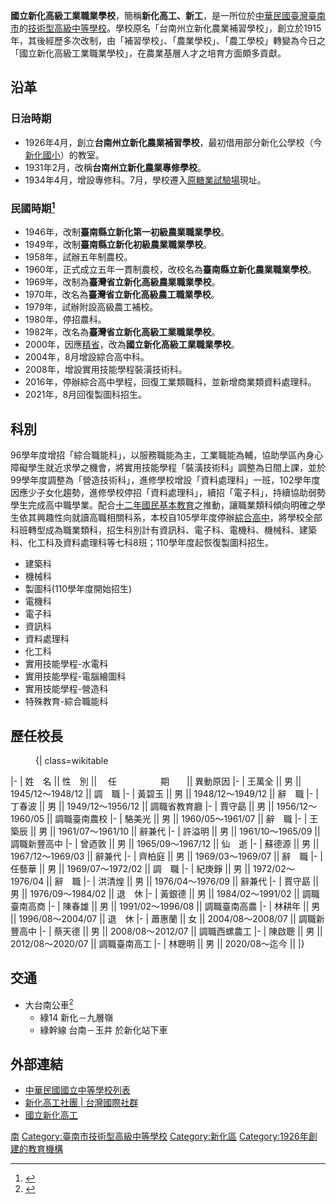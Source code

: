 {{Infobox School
| name = 國立新化高級工業職業學校
| nickname =
| type = [[技術型高級中等學校|技術型高級中等學校]]
| affiliation =
| established = 1926年 台南州立新化農業補習學校
| district = {{ROCTW}}[[臺南市|臺南市]][[新化區|新化區]]
| president =
| principal = 林聰明
| dean = 
| director = 秘書室：許世育<br />教務處：王南成<br /> 學務處：徐金強<br /> 總務處：陳志祥<br /> 輔導室：郭德川<br/> 實習處 : 吳炫德<br /> 圖書館：曾鏹毅 <br /> 主計室 : 劉鳳珠<br/> 人事室 : 楊依靜<br/> 
| staff = 134人
| faculty = 
| grades =
| gender = 
| students = 
| classes = 36班
| class =
| aera = 
| motto = 禮義廉恥
| mascot = 
| colors = 
| magazine = 
| sc =
| cs =
| athletics = 
| conference = 
| number = 06-5903994
| fax =06-5901045 
| website = https://www.hhvs.tn.edu.tw/
|address=712 臺南市新化區東榮里信義路54號
|coordinates={{Coord|23.037254|120.318693|display=inline,title}}|pushpin_map=Taiwan Tainan|other_name=National HsinHua Industrial Vocational High School}}

'''國立新化高級工業職業學校'''，簡稱'''新化高工、新工'''，是一所位於[[中華民國|中華民國]][[臺灣|臺灣]][[臺南市|臺南市]]的[[技術型高級中等學校|技術型高級中等學校]]。學校原名「台南州立新化農業補習學校」，創立於1915年，其後經歷多次改制，由「補習學校」、「農業學校」、「農工學校」轉變為今日之「國立新化高級工業職業學校」，在農業基層人才之培育方面頗多貢獻。

==沿革==
===日治時期===
* 1926年4月，創立'''台南州立新化農業補習學校'''，最初借用部分新化公學校（今 [[臺南市新化區新化國民小學|新化國小]]）的教室。
* 1931年2月，改稱'''台南州立新化農業專修學校'''。
* 1934年4月，增設專修科。7月，學校遷入[[臺灣糖業試驗所|原糖業試驗場]]現址。

===民國時期<ref>{{Cite web|url=https://pedia.cloud.edu.tw/Entry/Detail/?title=%E5%9C%8B%E7%AB%8B%E6%96%B0%E5%8C%96%E9%AB%98%E5%B7%A5|title=國立新化高工|accessdate=|author=|date=|publisher=教育百科|archive-date=2019-07-30|archive-url=https://web.archive.org/web/20190730193537/https://pedia.cloud.edu.tw/Entry/Detail/?title=%E5%9C%8B%E7%AB%8B%E6%96%B0%E5%8C%96%E9%AB%98%E5%B7%A5|dead-url=no}}</ref>===
* 1946年，改制'''臺南縣立新化第一初級農業職業學校'''。
* 1949年，改制'''臺南縣立新化初級農業職業學校'''。
* 1958年，試辦五年制農校。
* 1960年，正式成立五年一貫制農校，改校名為'''臺南縣立新化農業職業學校'''。
* 1969年，改制為'''臺灣省立新化高級農業職業學校'''。
* 1970年，改名為'''臺灣省立新化高級農工職業學校'''。
* 1979年，試辦附設高級農工補校。
* 1980年，停招農科。
* 1982年，改名為'''臺灣省立新化高級工業職業學校'''。
* 2000年，因應[[精省|精省]]，改為'''國立新化高級工業職業學校'''。
* 2004年，8月增設綜合高中科。
* 2008年，增設實用技能學程裝潢技術科。
* 2016年，停辦綜合高中學程，回復工業類職科，並新增商業類資料處理科。
* 2021年，8月回復製圖科招生。

==科別==
96學年度增招「綜合職能科」，以服務職能為主，工業職能為輔，協助學區內身心障礙學生就近求學之機會，將實用技能學程「裝潢技術科」調整為日間上課，並於99學年度調整為「營造技術科」，進修學校增設「資料處理科」一班，102學年度因應少子女化趨勢，進修學校停招「資料處理科」，續招「電子科」，持續協助弱勢學生完成高中職學業。配合[[十二年國民基本教育|十二年國民基本教育]]之推動，讓職業類科傾向明確之學生依其興趣性向就讀高職相關科系，本校自105學年度停辦[[綜合型高級中等學校|綜合高中]]，將學校全部科班轉型成為職業類科，招生科別計有資訊科、電子科、電機科、機械科、建築科、化工科及資料處理科等七科8班；110學年度起恢復製圖科招生。

*建築科
*機械科
*製圖科(110學年度開始招生)
*電機科
*電子科
*資訊科
*資料處理科
*化工科
*實用技能學程-水電科
*實用技能學程-電腦繪圖科
*實用技能學程-營造科
*特殊教育-綜合職能科

==歷任校長==
:{| class=wikitable
|- 
| 姓　名 || 性　別 || 　任　　　　　期　　|| 異動原因
|- 
| 王萬全 || 男 || 1945/12～1948/12 || 調　職
|- 
| 黃碧玉 || 男 || 1948/12～1949/12 || 辭　職
|- 
| 丁春波 || 男 || 1949/12～1956/12 || 調職省教育廳
|- 
| 賈守勗 || 男 || 1956/12～1960/05 || 調職臺南農校
|- 
| 駱美光 || 男 || 1960/05～1961/07 || 辭　職
|- 
| 王築辰 || 男 || 1961/07～1961/10 || 辭兼代
|- 
| 許溢明 || 男 || 1961/10～1965/09 || 調職新豐高中
|- 
| 曾迺敦 || 男 || 1965/09～1967/12 || 仙　逝
|- 
| 蘇德源 || 男 || 1967/12～1969/03 || 辭兼代
|- 
| 齊柏庭 || 男 || 1969/03～1969/07 || 辭　職
|- 
| 任藝華 || 男 || 1969/07～1972/02 || 調　職
|- 
| 紀庚錚 || 男 || 1972/02～1976/04 || 辭　職
|- 
| 洪清煌 || 男 || 1976/04～1976/09 || 辭兼代
|- 
| 賈守勗 || 男 || 1976/09～1984/02 || 退　休
|- 
| 黃銀德 || 男 || 1984/02～1991/02 || 調職臺南高商
|- 
| 陳春雄 || 男 || 1991/02～1996/08 || 調職臺南高農
|- 
| 林耕年 || 男 || 1996/08～2004/07 || 退　休
|- 
| 蕭惠蘭 || 女 || 2004/08～2008/07 || 調職新豐高中
|- 
| 蔡天德 || 男 || 2008/08～2012/07 || 調職西螺農工 
|- 
| 陳啟聰 || 男 || 2012/08～2020/07 || 調職臺南高工
|- 
| 林聰明 || 男 || 2020/08～迄今 ||
|}

==交通==
*大台南公車<ref name="大台南公車">{{Cite web |url=http://tourguide.tainan.gov.tw/newtnbusweb/RouteSearch.aspx |title=大台南公車 路線查詢 |access-date=2016-07-06 |archive-url=https://web.archive.org/web/20160728094526/http://tourguide.tainan.gov.tw/NewTNBusWeb/RouteSearch.aspx |archive-date=2016-07-28 |dead-url=yes }}</ref>
**綠14  新化－九層嶺
**綠幹線 台南－玉井 於新化站下車


==外部連結==
*[[中華民國國立中等學校列表|中華民國國立中等學校列表]]
*[https://www.tranquility.tech/ 新化高工社團 | 台灣國際社群] {{Wayback|url=https://www.tranquility.tech/ |date=20211216015008 }}
*[https://web.archive.org/web/20050721235423/http://www.hhvs.tnc.edu.tw/ 國立新化高工]

{{臺南市高級中等學校列表}}

[[Category:中華民國國立技術型高級中等學校|南]]
[[Category:臺南市技術型高級中等學校|Category:臺南市技術型高級中等學校]]
[[Category:新化區|Category:新化區]]
[[Category:1926年創建的教育機構|Category:1926年創建的教育機構]]
<references />